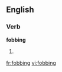 
==English==

===Verb===
'''fobbing'''

# {{present participle of|[[fob]]}}

[[fr:fobbing]]
[[vi:fobbing]]